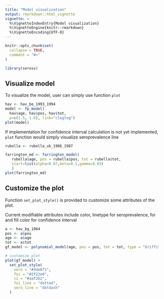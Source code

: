 ```yaml
---
title: "Model visualization"
output: rmarkdown::html_vignette
vignette: >
  %\VignetteIndexEntry{Model visualization}
  %\VignetteEngine{knitr::rmarkdown}
  %\VignetteEncoding{UTF-8}
---
```


```r
knitr::opts_chunk$set(
  collapse = TRUE,
  comment = "#>"
)
```

```r
library(serosv)
```

## Visualize model

To visualize the model, user can simply use function `plot`

```r
hav <- hav_be_1993_1994
model <- fp_model(
  hav$age, hav$pos, hav$tot,
  p=c(1.5, 1.6), link="cloglog")
plot(model)
```

If implementation for confidence interval calculation is not yet implemented, `plot` function would simply visualize seroprevalence line

```r
rubella <- rubella_uk_1986_1987

farrington_md <- farrington_model(
   rubella$age, pos = rubella$pos, tot = rubella$tot,
   start=list(alpha=0.07,beta=0.1,gamma=0.03)
   )
plot(farrington_md)
```

## Customize the plot

Function `set_plot_style()` is provided to customize some attributes of the plot.

Current modifiable attributes include color, linetype for seroprevalence, foi and fill color for confidence interval

```r
a <- hav_bg_1964
pos <- a$pos
age <- a$age
tot <- a$tot
gf_model <- polynomial_model(age, pos = pos, tot = tot, type = "Griffith")

# customize plot
plot(gf_model) +
  set_plot_style(
    sero = "#3de071",
    foi = "#2f22e0",
    ci = "#aaf2b2",
    foi_line = "dotted", 
    sero_line = "dotdash"
  )
```
